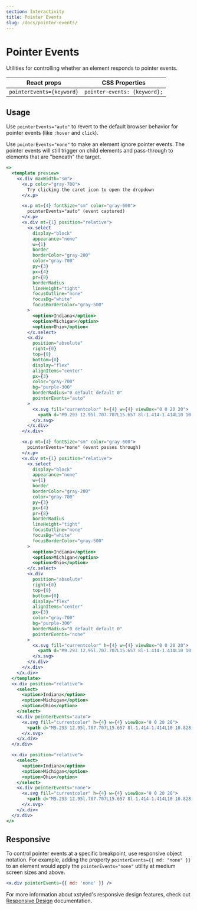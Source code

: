```yaml
---
section: Interactivity
title: Pointer Events
slug: /docs/pointer-events/
---
```


# Pointer Events

Utilities for controlling whether an element responds to pointer events.

<carbon-ad />

| React props               | CSS Properties               |
| ------------------------- | ---------------------------- |
| `pointerEvents={keyword}` | `pointer-events: {keyword};` |

## Usage

Use `pointerEvents="auto"` to revert to the default browser behavior for pointer events (like `:hover` and `click`).

Use `pointerEvents="none"` to make an element ignore pointer events. The pointer events will still trigger on child elements and pass-through to elements that are "beneath" the target.

```jsx preview color=violet
<>
  <template preview>
    <x.div maxWidth="sm">
      <x.p color="gray-700">
        Try clicking the caret icon to open the dropdown
      </x.p>

      <x.p mt={4} fontSize="sm" color="gray-600">
        pointerEvents="auto" (event captured)
      </x.p>
      <x.div mt={1} position="relative">
        <x.select
          display="block"
          appearance="none"
          w={1}
          border
          borderColor="gray-200"
          color="gray-700"
          py={3}
          px={4}
          pr={8}
          borderRadius
          lineHeight="tight"
          focusOutline="none"
          focusBg="white"
          focusBorderColor="gray-500"
        >
          <option>Indiana</option>
          <option>Michigan</option>
          <option>Ohio</option>
        </x.select>
        <x.div
          position="absolute"
          right={0}
          top={0}
          bottom={0}
          display="flex"
          alignItems="center"
          px={3}
          color="gray-700"
          bg="purple-300"
          borderRadius="0 default default 0"
          pointerEvents="auto"
        >
          <x.svg fill="currentcolor" h={4} w={4} viewBox="0 0 20 20">
            <path d="M9.293 12.95l.707.707L15.657 8l-1.414-1.414L10 10.828 5.757 6.586 4.343 8z" />
          </x.svg>
        </x.div>
      </x.div>

      <x.p mt={4} fontSize="sm" color="gray-600">
        pointerEvents="none" (event passes through)
      </x.p>
      <x.div mt={1} position="relative">
        <x.select
          display="block"
          appearance="none"
          w={1}
          border
          borderColor="gray-200"
          color="gray-700"
          py={3}
          px={4}
          pr={8}
          borderRadius
          lineHeight="tight"
          focusOutline="none"
          focusBg="white"
          focusBorderColor="gray-500"
        >
          <option>Indiana</option>
          <option>Michigan</option>
          <option>Ohio</option>
        </x.select>
        <x.div
          position="absolute"
          right={0}
          top={0}
          bottom={0}
          display="flex"
          alignItems="center"
          px={3}
          color="gray-700"
          bg="purple-300"
          borderRadius="0 default default 0"
          pointerEvents="none"
        >
          <x.svg fill="currentcolor" h={4} w={4} viewBox="0 0 20 20">
            <path d="M9.293 12.95l.707.707L15.657 8l-1.414-1.414L10 10.828 5.757 6.586 4.343 8z" />
          </x.svg>
        </x.div>
      </x.div>
    </x.div>
  </template>
  <x.div position="relative">
    <select>
      <option>Indiana</option>
      <option>Michigan</option>
      <option>Ohio</option>
    </select>
    <x.div pointerEvents="auto">
      <x.svg fill="currentcolor" h={4} w={4} viewBox="0 0 20 20">
        <path d="M9.293 12.95l.707.707L15.657 8l-1.414-1.414L10 10.828 5.757 6.586 4.343 8z" />
      </x.svg>
    </x.div>
  </x.div>

  <x.div position="relative">
    <select>
      <option>Indiana</option>
      <option>Michigan</option>
      <option>Ohio</option>
    </select>
    <x.div pointerEvents="none">
      <x.svg fill="currentcolor" h={4} w={4} viewBox="0 0 20 20">
        <path d="M9.293 12.95l.707.707L15.657 8l-1.414-1.414L10 10.828 5.757 6.586 4.343 8z" />
      </x.svg>
    </x.div>
  </x.div>
</>
```

## Responsive

To control pointer events at a specific breakpoint, use responsive object notation. For example, adding the property `pointerEvents={{ md: "none" }}` to an element would apply the `pointerEvents="none"` utility at medium screen sizes and above.

```jsx
<x.div pointerEvents={{ md: 'none' }} />
```

For more information about xstyled's responsive design features, check out [Responsive Design](/docs/responsive-design/) documentation.
